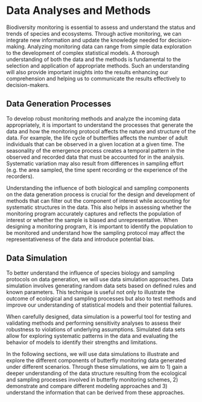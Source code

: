 # Data Analyses and Methods {.unnumbered}

Biodiversity monitoring is essential to assess and understand the status and trends of species and ecosystems. Through active monitoring, we can integrate new information and update the knowledge needed for decision-making. Analyzing monitoring data can range from simple data exploration to the development of complex statistical models. A thorough understanding of both the data and the methods is fundamental to the selection and application of appropriate methods. Such an understanding will also provide important insights into the results enhancing our comprehension and helping us to communicate the results effectively to decision-makers.

## Data Generation Processes

To develop robust monitoring methods and analyze the incoming data appropriately, it is important to understand the processes that generate the data and how the monitoring protocol affects the nature and structure of the data. For example, the life cycle of butterflies affects the number of adult individuals that can be observed in a given location at a given time. The seasonality of the emergence process creates a temporal pattern in the observed and recorded data that must be accounted for in the analysis. Systematic variation may also result from differences in sampling effort (e.g. the area sampled, the time spent recording or the experience of the recorders).

Understanding the influence of both biological and sampling components on the data generation process is crucial for the design and development of methods that can filter out the component of interest while accounting for systematic structures in the data. This also helps in assessing whether the monitoring program accurately captures and reflects the population of interest or whether the sample is biased and unrepresentative. When designing a monitoring program, it is important to identify the population to be monitored and understand how the sampling protocol may affect the representativeness of the data and introduce potential bias.

## Data Simulation

To better understand the influence of species biology and sampling protocols on data generation, we will use data simulation approaches. Data simulation involves generating random data sets based on defined rules and known parameters. This technique is useful not only to illustrate the outcome of ecological and sampling processes but also to test methods and improve our understanding of statistical models and their potential failures.

When carefully designed, data simulation is a powerful tool for testing and validating methods and performing sensitivity analyses to assess their robustness to violations of underlying assumptions. Simulated data sets allow for exploring systematic patterns in the data and evaluating the behavior of models to identify their strengths and limitations.

In the following sections, we will use data simulations to illustrate and explore the different components of butterfly monitoring data generated under different scenarios. Through these simulations, we aim to 1) gain a deeper understanding of the data structure resulting from the ecological and sampling processes involved in butterfly monitoring schemes, 2) demonstrate and compare different modeling approaches and 3) understand the information that can be derived from these approaches.